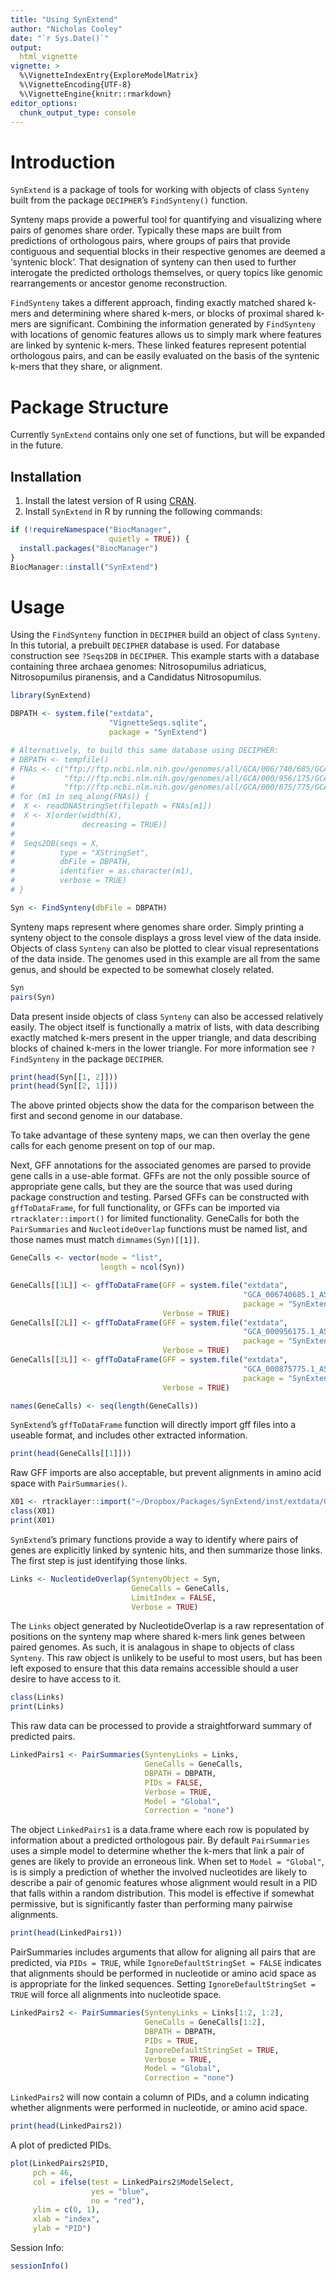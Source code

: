 ```yaml
---
title: "Using SynExtend"
author: "Nicholas Cooley"
date: "`r Sys.Date()`"
output: 
  html_vignette
vignette: >
  %\VignetteIndexEntry{ExploreModelMatrix}
  %\VignetteEncoding{UTF-8} 
  %\VignetteEngine{knitr::rmarkdown}
editor_options: 
  chunk_output_type: console
---
```


# Introduction

`SynExtend` is a package of tools for working with objects of class `Synteny` built from the package `DECIPHER`'s `FindSynteny()` function.

Synteny maps provide a powerful tool for quantifying and visualizing where pairs of genomes share order. Typically these maps are built from predictions of orthologous pairs, where groups of pairs that provide contiguous and sequential blocks in their respective genomes are deemed a 'syntenic block'. That designation of synteny can then used to further interogate the predicted orthologs themselves, or query topics like genomic rearrangements or ancestor genome reconstruction.

`FindSynteny` takes a different approach, finding exactly matched shared k-mers and determining where shared k-mers, or blocks of proximal shared k-mers are significant. Combining the information generated by `FindSynteny` with locations of genomic features allows us to simply mark where features are linked by syntenic k-mers. These linked features represent potential orthologous pairs, and can be easily evaluated on the basis of the syntenic k-mers that they share, or alignment.

# Package Structure

Currently `SynExtend` contains only one set of functions, but will be expanded in the future.

## Installation

1. Install the latest version of R using [CRAN](https://cran.r-project.org/).
2. Install `SynExtend` in R by running the following commands:

```r
if (!requireNamespace("BiocManager",
                      quietly = TRUE)) {
  install.packages("BiocManager")
}
BiocManager::install("SynExtend")
```

# Usage

Using the `FindSynteny` function in `DECIPHER` build an object of class `Synteny`. In this tutorial, a prebuilt `DECIPHER` database is used. For database construction see `?Seqs2DB` in `DECIPHER`. This example starts with a database containing three archaea genomes: Nitrosopumilus adriaticus, Nitrosopumilus piranensis, and a Candidatus Nitrosopumilus.

```r
library(SynExtend)

DBPATH <- system.file("extdata",
                      "VignetteSeqs.sqlite",
                      package = "SynExtend")

# Alternatively, to build this same database using DECIPHER:
# DBPATH <- tempfile()
# FNAs <- c("ftp://ftp.ncbi.nlm.nih.gov/genomes/all/GCA/006/740/685/GCA_006740685.1_ASM674068v1/GCA_006740685.1_ASM674068v1_genomic.fna.gz",
#           "ftp://ftp.ncbi.nlm.nih.gov/genomes/all/GCA/000/956/175/GCA_000956175.1_ASM95617v1/GCA_000956175.1_ASM95617v1_genomic.fna.gz",
#           "ftp://ftp.ncbi.nlm.nih.gov/genomes/all/GCA/000/875/775/GCA_000875775.1_ASM87577v1/GCA_000875775.1_ASM87577v1_genomic.fna.gz")
# for (m1 in seq_along(FNAs)) {
#  X <- readDNAStringSet(filepath = FNAs[m1])
#  X <- X[order(width(X),
#               decreasing = TRUE)]
#  
#  Seqs2DB(seqs = X,
#          type = "XStringSet",
#          dbFile = DBPATH,
#          identifier = as.character(m1),
#          verbose = TRUE)
# }

Syn <- FindSynteny(dbFile = DBPATH)
```

Synteny maps represent where genomes share order. Simply printing a synteny object to the console displays a gross level view of the data inside. Objects of class `Synteny` can also be plotted to clear visual representations of the data inside. The genomes used in this example are all from the same genus, and should be expected to be somewhat closely related.

```r
Syn
pairs(Syn)
```

Data present inside objects of class `Synteny` can also be accessed relatively easily. The object itself is functionally a matrix of lists, with data describing exactly matched k-mers present in the upper triangle, and data describing blocks of chained k-mers in the lower triangle. For more information see `?FindSynteny` in the package `DECIPHER`.

```r
print(head(Syn[[1, 2]]))
print(head(Syn[[2, 1]]))
```

The above printed objects show the data for the comparison between the first and second genome in our database.

To take advantage of these synteny maps, we can then overlay the gene calls for each genome present on top of our map.

Next, GFF annotations for the associated genomes are parsed to provide gene calls in a use-able format. GFFs are not the only possible source of appropriate gene calls, but they are the source that was used during package construction and testing. Parsed GFFs can be constructed with `gffToDataFrame`, for full functionality, or GFFs can be imported via `rtracklater::import()` for limited functionality. GeneCalls for both the `PairSummaries` and `NucleotideOverlap` functions must be named list, and those names must match `dimnames(Syn)[[1]]`.

```r
GeneCalls <- vector(mode = "list",
                    length = ncol(Syn))

GeneCalls[[1L]] <- gffToDataFrame(GFF = system.file("extdata",
                                                    "GCA_006740685.1_ASM674068v1_genomic.gff.gz",
                                                    package = "SynExtend"),
                                  Verbose = TRUE)
GeneCalls[[2L]] <- gffToDataFrame(GFF = system.file("extdata",
                                                    "GCA_000956175.1_ASM95617v1_genomic.gff.gz",
                                                    package = "SynExtend"),
                                  Verbose = TRUE)
GeneCalls[[3L]] <- gffToDataFrame(GFF = system.file("extdata",
                                                    "GCA_000875775.1_ASM87577v1_genomic.gff.gz",
                                                    package = "SynExtend"),
                                  Verbose = TRUE)

names(GeneCalls) <- seq(length(GeneCalls))
```

`SynExtend`'s `gffToDataFrame` function will directly import gff files into a useable format, and includes other extracted information.

```r
print(head(GeneCalls[[1]]))
```

Raw GFF imports are also acceptable, but prevent alignments in amino acid space with `PairSummaries()`.

```r
X01 <- rtracklayer::import("~/Dropbox/Packages/SynExtend/inst/extdata/GCA_000875775.1_ASM87577v1_genomic.gff.gz")
class(X01)
print(X01)
```

`SynExtend`'s primary functions provide a way to identify where pairs of genes are explicitly linked by syntenic hits, and then summarize those links. The first step is just identifying those links.

```r
Links <- NucleotideOverlap(SyntenyObject = Syn,
                           GeneCalls = GeneCalls,
                           LimitIndex = FALSE,
                           Verbose = TRUE)
```

The `Links` object generated by NucleotideOverlap is a raw representation of positions on the synteny map where shared k-mers link genes between paired genomes. As such, it is analagous in shape to objects of class `Synteny`. This raw object is unlikely to be useful to most users, but has been left exposed to ensure that this data remains accessible should a user desire to have access to it.

```r
class(Links)
print(Links)
```

This raw data can be processed to provide a straightforward summary of predicted pairs.

```r
LinkedPairs1 <- PairSummaries(SyntenyLinks = Links,
                              GeneCalls = GeneCalls,
                              DBPATH = DBPATH,
                              PIDs = FALSE,
                              Verbose = TRUE,
                              Model = "Global",
                              Correction = "none")
```

The object `LinkedPairs1` is a data.frame where each row is populated by information about a predicted orthologous pair. By default `PairSummaries` uses a simple model to determine whether the k-mers that link a pair of genes are likely to provide an erroneous link. When set to `Model = "Global"`, is is simply a prediction of whether the involved nucleotides are likely to describe a pair of genomic features whose alignment would result in a PID that falls within a random distribution. This model is effective if somewhat permissive, but is significantly faster than performing many pairwise alignments.

```r
print(head(LinkedPairs1))
```

PairSummaries includes arguments that allow for aligning all pairs that are predicted, via `PIDs = TRUE`, while `IgnoreDefaultStringSet = FALSE` indicates that alignments should be performed in nucleotide or amino acid space as is appropriate for the linked sequences. Setting `IgnoreDefaultStringSet = TRUE` will force all alignments into nucleotide space.

```r
LinkedPairs2 <- PairSummaries(SyntenyLinks = Links[1:2, 1:2],
                              GeneCalls = GeneCalls[1:2],
                              DBPATH = DBPATH,
                              PIDs = TRUE,
                              IgnoreDefaultStringSet = TRUE,
                              Verbose = TRUE,
                              Model = "Global",
                              Correction = "none")
```

`LinkedPairs2` will now contain a column of PIDs, and a column indicating whether alignments were performed in nucleotide, or amino acid space.

```r
print(head(LinkedPairs2))
```

A plot of predicted PIDs.

```r
plot(LinkedPairs2$PID,
     pch = 46,
     col = ifelse(test = LinkedPairs2$ModelSelect,
                  yes = "blue",
                  no = "red"),
     ylim = c(0, 1),
     xlab = "index",
     ylab = "PID")
```

Session Info:

```r
sessionInfo()
```





